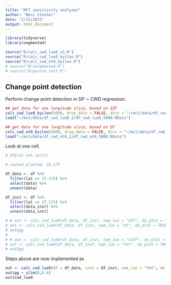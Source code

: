 ```yaml
---
title: "MCT sensitivity analyses"
author: "Beni Stocker"
date: "2/15/2021"
output: html_document
---
```


```r
library(tidyverse)
library(segmented)

source("R/calc_cwd_lue0_v2.R")
source("R/calc_cwd_lue0_byilon.R")
source("R/calc_cwd_et0_byilon.R")
# source("R/selgmented.R")
# source("R/pscore.test.R")
```

## Change point detection

Perform change point detection in SIF ~ CWD regression.

```r
## get data for one longitude slice, based on SIF
calc_cwd_lue0_byilon(5000, drop_data = FALSE, dirn = "~/mct/data/df_cwd_lue0_2")
load("~/mct/data/df_cwd_lue0_2/df_cwd_lue0_5000.RData")

## get data for one longitude slice, based on EF
calc_cwd_et0_byilon(5000, drop_data = FALSE, dirn = "~/mct/data/df_cwd_et0_2/")
load("~/mct/data/df_cwd_et0_2/df_cwd_et0_5000.RData")
```

Look at one cell.
```r
# df$lat %>% sort() 

# caused problem: 18.175

df_data <- df %>% 
  filter(lat == 37.175) %>% 
  select(data) %>% 
  unnest(data)

df_inst <- df %>% 
  filter(lat == 37.175) %>% 
  select(data_inst) %>% 
  unnest(data_inst)

# # out <- calc_cwd_lue0(df_data, df_inst, nam_lue = "SIF", do_plot = TRUE)
# out <- calc_cwd_lue0(df_data, df_inst, nam_lue = "et", do_plot = TRUE)
# out$gg
# 
# # out <- calc_cwd_lue0(df_data, df_inst, nam_lue = "nSIF", do_plot = TRUE)
# out <- calc_cwd_lue0(df_data, df_inst, nam_lue = "fet", do_plot = TRUE)
# out$gg
```

Steps above are now implemented as
```r
out <- calc_cwd_lue0(df = df_data, inst = df_inst, nam_lue = "fet", do_plot = TRUE, verbose = TRUE)
out$gg + ylim(0,0.6)
out$cwd_lue0
```
 
 
 
 
 
 
 
 